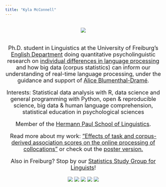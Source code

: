 ```yaml
---
title: "Kyla McConnell"
---
```


<center><font size = 4>
<br>
![](kyla_circle.png)
<br>
<br>

Ph.D. student in Linguistics at the University of Freiburg's [English Department](https://www.anglistik.uni-freiburg.de) doing quantitative psycholinguistic research on [individual differences in language processing](https://www.hpsl-linguistics.org/user/648/) and how big data (corpus statistics) can inform our understanding of real-time language processing, under the guidance and support of [Alice Blumenthal-Dramé](http://portal.uni-freiburg.de/angl/seminar/mitarbeiter-und-sprechstunden/blumenthal).

Interests: Statistical data analysis with R, data science and general programming with Python, open & reproducible science, big data & human language comprehension, statistical education in psychological sciences

Member of the [Hermann Paul School of Linguistics](http://www.hpsl-linguistics.org).

Read more about my work: ["Effects of task and corpus-derived association scores on the online processing of collocations"](https://www.degruyter.com/view/j/cllt.ahead-of-print/cllt-2018-0030/cllt-2018-0030.xml) or check out the [poster version.](https://www.researchgate.net/publication/335991813_Can_corpus-derived_collocation_measures_reflect_expectations_in_language_processing)

Also in Freiburg? Stop by our [Statistics Study Group for Linguists](https://www.hpsl-linguistics.org/events/statistics-study-group-for-linguists7/)!

[![](researchgate.png)](https://www.researchgate.net/profile/Kyla_Mcconnell2) 
[![](github.png)](https://github.com/kyla-mcconnell) 
[![](googlescholar.png)](https://scholar.google.de/citations?user=bnSDcmQAAAAJ&hl=de&oi=ao) 
[![](twitter.png)](https://twitter.com/McconnellKyla) 
[![](linkedin.png)](https://www.linkedin.com/in/kyla-mcconnell-6667488b/) 

</center></font>